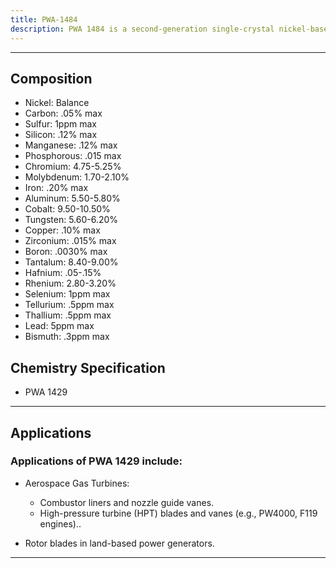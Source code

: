 ```yaml
---
title: PWA-1484
description: PWA 1484 is a second-generation single-crystal nickel-based superalloy developed by Pratt & Whitney for high-pressure turbine blades in advanced gas turbine engines. It incorporates rhenium (Re) to enhance high-temperature creep resistance and thermal stability, representing a significant advancement over first-generation single-crystal alloys. The alloy is strengthened by a high volume fraction of γ' (gamma prime) precipitates (Ni₃Al-based) and designed to operate at temperatures up to 1,100°C with thermal barrier coatings (TBCs).  PWA 1484 was developed in the 1980s–1990s as part of Pratt & Whitney’s second-generation single-crystal superalloys. Its introduction of rhenium enabled turbine inlet temperatures exceeding 1,500°C (with TBCs) in engines like the PW4000, significantly improving fuel efficiency and thrust in commercial and military aviation. While surpassed by third-gen alloys (e.g., PWA 1497), PWA 1484 remains a cornerstone of modern turbine blade technology.  The desulfurized version of this alloy is PWA 1429.
---
```


---


## Composition

<Card className='properties'>
  <ul>
    <li>Nickel: Balance</li>
    <li>Carbon: .05% max</li>
    <li>Sulfur: 1ppm max</li>
    <li>Silicon: .12% max</li>
    <li>Manganese: .12% max</li>
    <li>Phosphorous: .015 max</li>
    <li>Chromium: 4.75-5.25%</li>
    <li>Molybdenum: 1.70-2.10%</li>
    <li>Iron: .20% max</li>
    <li>Aluminum: 5.50-5.80%</li>
    <li>Cobalt: 9.50-10.50%</li>
    <li>Tungsten: 5.60-6.20%</li>
    <li>Copper: .10% max</li>
    <li>Zirconium: .015% max</li>
    <li>Boron: .0030% max</li>
    <li>Tantalum: 8.40-9.00%</li>
    <li>Hafnium: .05-.15%</li>
    <li>Rhenium: 2.80-3.20%</li>
    <li>Selenium: 1ppm max</li>
    <li>Tellurium: .5ppm max</li>
    <li>Thallium: .5ppm max</li>
    <li>Lead: 5ppm max</li>
    <li>Bismuth: .3ppm max</li>
  </ul>
</Card>

## Chemistry Specification

- PWA 1429

---

## Applications

### Applications of PWA 1429 include:

- Aerospace Gas Turbines:

  - Combustor liners and nozzle guide vanes.
  - High-pressure turbine (HPT) blades and vanes (e.g., PW4000, F119 engines)..

- Rotor blades in land-based power generators.

---
